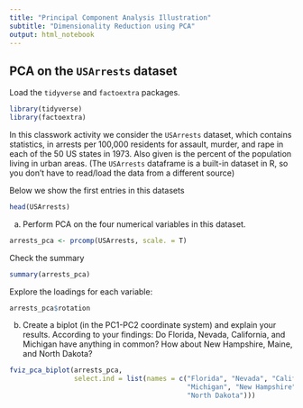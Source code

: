 ```yaml
---
title: "Principal Component Analysis Illustration"
subtitle: "Dimensionality Reduction using PCA"
output: html_notebook
---
```


## PCA on the `USArrests` dataset

Load the `tidyverse` and `factoextra` packages.

```r
library(tidyverse)
library(factoextra)
```



In this classwork activity we consider the `USArrests` dataset, which contains statistics, in arrests per 100,000 residents for assault, murder, and rape in each of the 50 US states in 1973. Also given is the percent of the population living in urban areas. (The `USArrests` dataframe is a built-in dataset in R, so you don't have to read/load the data from a different source)

Below we show the first entries in this datasets

```r
head(USArrests)
```

(a) Perform PCA on the four numerical variables in this dataset.

```r
arrests_pca <- prcomp(USArrests, scale. = T)
```

Check the summary 

```r
summary(arrests_pca)
```

Explore the loadings for each variable:

```r
arrests_pca$rotation
```


(b) Create a biplot (in the PC1-PC2 coordinate system) and explain your results. According to your findings: Do Florida, Nevada, California, and Michigan have anything in common? How about New Hampshire, Maine, and North Dakota?



```r
fviz_pca_biplot(arrests_pca, 
                select.ind = list(names = c("Florida", "Nevada", "California",
                                            "Michigan", "New Hampshire", "Maine",
                                            "North Dakota")))
```



